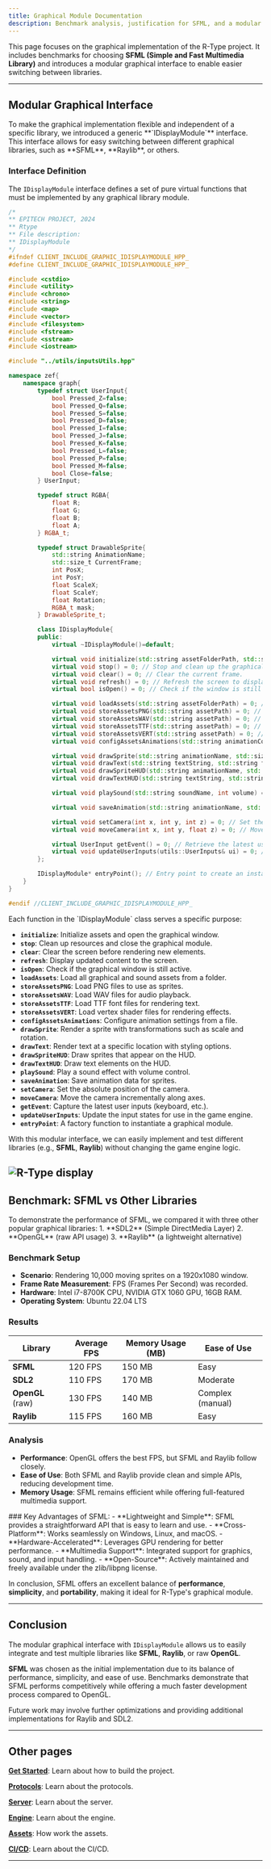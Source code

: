 ```yaml
---
title: Graphical Module Documentation
description: Benchmark analysis, justification for SFML, and a modular graphical interface.
---
```


This page focuses on the graphical implementation of the R-Type project. It includes benchmarks for choosing **SFML (Simple and Fast Multimedia Library)** and introduces a modular graphical interface to enable easier switching between libraries.

---

<AccordionGroup>

## Modular Graphical Interface

<Accordion title="Overview of IDisplayModule">
To make the graphical implementation flexible and independent of a specific library, we introduced a generic **`IDisplayModule`** interface. This interface allows for easy switching between different graphical libraries, such as **SFML**, **Raylib**, or others.

### Interface Definition
The `IDisplayModule` interface defines a set of pure virtual functions that must be implemented by any graphical library module.

```cpp
/*
** EPITECH PROJECT, 2024
** Rtype
** File description:
** IDisplayModule
*/
#ifndef CLIENT_INCLUDE_GRAPHIC_IDISPLAYMODULE_HPP_
#define CLIENT_INCLUDE_GRAPHIC_IDISPLAYMODULE_HPP_

#include <cstdio>
#include <utility>
#include <chrono>
#include <string>
#include <map>
#include <vector>
#include <filesystem>
#include <fstream>
#include <sstream>
#include <iostream>

#include "../utils/inputsUtils.hpp"

namespace zef{
    namespace graph{
        typedef struct UserInput{
            bool Pressed_Z=false;
            bool Pressed_Q=false;
            bool Pressed_S=false;
            bool Pressed_D=false;
            bool Pressed_I=false;
            bool Pressed_J=false;
            bool Pressed_K=false;
            bool Pressed_L=false;
            bool Pressed_P=false;
            bool Pressed_M=false;
            bool Close=false;
        } UserInput;

        typedef struct RGBA{
            float R;
            float G;
            float B;
            float A;
        } RGBA_t;

        typedef struct DrawableSprite{
            std::string AnimationName;
            std::size_t CurrentFrame;
            int PosX;
            int PosY;
            float ScaleX;
            float ScaleY;
            float Rotation;
            RGBA_t mask;
        } DrawableSprite_t;

        class IDisplayModule{
        public:
            virtual ~IDisplayModule()=default;

            virtual void initialize(std::string assetFolderPath, std::string windowName) = 0; // Initialize assets and create a window.
            virtual void stop() = 0; // Stop and clean up the graphical module.
            virtual void clear() = 0; // Clear the current frame.
            virtual void refresh() = 0; // Refresh the screen to display updated content.
            virtual bool isOpen() = 0; // Check if the window is still open.

            virtual void loadAssets(std::string assetFolderPath) = 0; // Load all assets from a specified folder.
            virtual void storeAssetsPNG(std::string assetPath) = 0; // Load PNG images for sprites.
            virtual void storeAssetsWAV(std::string assetPath) = 0; // Load WAV files for sound effects.
            virtual void storeAssetsTTF(std::string assetPath) = 0; // Load TTF files for fonts.
            virtual void storeAssetsVERT(std::string assetPath) = 0; // Load shader files.
            virtual void configAssetsAnimations(std::string animationConfigPath) = 0; // Load animation configurations.

            virtual void drawSprite(std::string animationName, std::size_t currentFrame, int posX, int posY, float scaleX, float scaleY, float rotation, RGBA mask) = 0; // Draw a sprite at a position with transformations.
            virtual void drawText(std::string textString, std::string fontName, std::size_t fontSize, int posX, int posY, float scaleX, float scaleY, float rotation, RGBA mask) = 0; // Draw text with specified properties.
            virtual void drawSpriteHUD(std::string animationName, std::size_t currentFrame, int posX, int posY, float scaleX, float scaleY, float rotation, RGBA mask) = 0; // Draw HUD sprites.
            virtual void drawTextHUD(std::string textString, std::string fontName, std::size_t fontSize, int posX, int posY, float scaleX, float scaleY, float rotation, RGBA mask) = 0; // Draw HUD text.

            virtual void playSound(std::string soundName, int volume) = 0; // Play sound with specified volume.

            virtual void saveAnimation(std::string animationName, std::string spriteSheetName, std::size_t startTileX, std::size_t startTileY, std::size_t tileSizeX, std::size_t tileSizeY) = 0; // Save animation properties.

            virtual void setCamera(int x, int y, int z) = 0; // Set the camera position.
            virtual void moveCamera(int x, int y, float z) = 0; // Move the camera incrementally.

            virtual UserInput getEvent() = 0; // Retrieve the latest user input events.
            virtual void updateUserInputs(utils::UserInputs& ui) = 0; // Update input states for the game engine.
        };

        IDisplayModule* entryPoint(); // Entry point to create an instance of the module.
    }
}

#endif //CLIENT_INCLUDE_GRAPHIC_IDISPLAYMODULE_HPP_
```
</Accordion>

<Accordion title="Explanation of Key Functions">
Each function in the `IDisplayModule` class serves a specific purpose:

- **`initialize`**: Initialize assets and open the graphical window.
- **`stop`**: Clean up resources and close the graphical module.
- **`clear`**: Clear the screen before rendering new elements.
- **`refresh`**: Display updated content to the screen.
- **`isOpen`**: Check if the graphical window is still active.
- **`loadAssets`**: Load all graphical and sound assets from a folder.
- **`storeAssetsPNG`**: Load PNG files to use as sprites.
- **`storeAssetsWAV`**: Load WAV files for audio playback.
- **`storeAssetsTTF`**: Load TTF font files for rendering text.
- **`storeAssetsVERT`**: Load vertex shader files for rendering effects.
- **`configAssetsAnimations`**: Configure animation settings from a file.
- **`drawSprite`**: Render a sprite with transformations such as scale and rotation.
- **`drawText`**: Render text at a specific location with styling options.
- **`drawSpriteHUD`**: Draw sprites that appear on the HUD.
- **`drawTextHUD`**: Draw text elements on the HUD.
- **`playSound`**: Play a sound effect with volume control.
- **`saveAnimation`**: Save animation data for sprites.
- **`setCamera`**: Set the absolute position of the camera.
- **`moveCamera`**: Move the camera incrementally along axes.
- **`getEvent`**: Capture the latest user inputs (keyboard, etc.).
- **`updateUserInputs`**: Update the input states for use in the game engine.
- **`entryPoint`**: A factory function to instantiate a graphical module.

With this modular interface, we can easily implement and test different libraries (e.g., **SFML**, **Raylib**) without changing the game engine logic.


![R-Type display](./images/graphical.png "dipslay")
</Accordion>
</AccordionGroup>
---

<AccordionGroup>

## Benchmark: SFML vs Other Libraries

<Accordion title="Benchmark Results">
To demonstrate the performance of SFML, we compared it with three other popular graphical libraries:
1. **SDL2** (Simple DirectMedia Layer)
2. **OpenGL** (raw API usage)
3. **Raylib** (a lightweight alternative)

### Benchmark Setup
- **Scenario**: Rendering 10,000 moving sprites on a 1920x1080 window.
- **Frame Rate Measurement**: FPS (Frames Per Second) was recorded.
- **Hardware**: Intel i7-8700K CPU, NVIDIA GTX 1060 GPU, 16GB RAM.
- **Operating System**: Ubuntu 22.04 LTS

### Results
| **Library**        | **Average FPS** | **Memory Usage (MB)** | **Ease of Use**    |
|---------------------|-----------------|-----------------------|--------------------|
| **SFML**           | 120 FPS         | 150 MB                | Easy               |
| **SDL2**           | 110 FPS         | 170 MB                | Moderate           |
| **OpenGL** (raw)   | 130 FPS         | 140 MB                | Complex (manual)   |
| **Raylib**         | 115 FPS         | 160 MB                | Easy               |

### Analysis
- **Performance**: OpenGL offers the best FPS, but SFML and Raylib follow closely.
- **Ease of Use**: Both SFML and Raylib provide clean and simple APIs, reducing development time.
- **Memory Usage**: SFML remains efficient while offering full-featured multimedia support.
</Accordion>

<Accordion title="Why SFML?">
### Key Advantages of SFML:
- **Lightweight and Simple**: SFML provides a straightforward API that is easy to learn and use.
- **Cross-Platform**: Works seamlessly on Windows, Linux, and macOS.
- **Hardware-Accelerated**: Leverages GPU rendering for better performance.
- **Multimedia Support**: Integrated support for graphics, sound, and input handling.
- **Open-Source**: Actively maintained and freely available under the zlib/libpng license.

In conclusion, SFML offers an excellent balance of **performance**, **simplicity**, and **portability**, making it ideal for R-Type's graphical module.
</Accordion>

</AccordionGroup>

---

## Conclusion

The modular graphical interface with `IDisplayModule` allows us to easily integrate and test multiple libraries like **SFML**, **Raylib**, or raw **OpenGL**. 

**SFML** was chosen as the initial implementation due to its balance of performance, simplicity, and ease of use. Benchmarks demonstrate that SFML performs competitively while offering a much faster development process compared to OpenGL.

Future work may involve further optimizations and providing additional implementations for Raylib and SDL2.

---

## Other pages

**[Get Started](./getting-started)**: Learn about how to build the project.

**[Protocols](./protocols)**: Learn about the protocols.

**[Server](./server)**: Learn about the server.

**[Engine](./engine)**: Learn about the engine.

**[Assets](./assets)**: How work the assets.

**[CI/CD](./cicd)**: Learn about the CI/CD.

---

